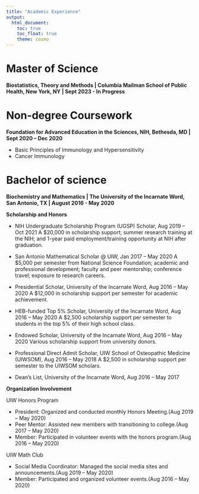 ```yaml
---
title: "Academic Experience"
output: 
  html_document:
    toc: true
    toc_float: true
    theme: cosmo
---
```


# Master of Science 
**Biostatistics, Theory and Methods | Columbia Mailman School of Public Health, New York, NY | Sept 2023 - In Progress**

# Non-degree Coursework
**Foundation for Advanced Education in the Sciences, NIH, Bethesda, MD | Sept 2020 – Dec 2020**

- Basic Principles of Immunology and Hypersensitivity 
- Cancer Immunology 

# Bachelor of science
**Biochemistry and Mathematics | The University of the Incarnate Word, San Antonio, TX | August 2016 - May 2020**

**Scholarship and Honors**

- NIH Undergraduate Scholarship Program (UGSP) Scholar, Aug 2019 – Oct 2021
A $20,000 in scholarship support; summer research training at the NIH; and 1-year paid employment/training opportunity at NIH after graduation.

- San Antonio Mathematical Scholar @ UIW, Jan 2017 – May 2020
A $5,000 per semester from National Science Foundation; academic and professional
development; faculty and peer mentorship; conference travel; exposure to research careers.

- Presidential Scholar, University of the Incarnate Word, Aug 2016 – May 2020
A $12,000 in scholarship support per semester for academic achievement.   

- HEB-funded Top 5% Scholar, University of the Incarnate Word, Aug 2016 – May 2020
A $2,500 scholarship support per semester to students in the top 5% of their high school class. 

- Endowed Scholar, University of the Incarnate Word, Aug 2016 – May 2020
Various scholarship support from university donors. 

- Professional Direct Admit Scholar, UIW School of Osteopathic Medicine (UIWSOM), Aug 2016 – May 2018
A $2,500 in scholarship support per semester to the UIWSOM scholars. 

- Dean’s List, University of the Incarnate Word, Aug 2016 – May 2017

**Organization Involvement**

UIW Honors Program 

- President: Organized and conducted monthly Honors Meeting.(Aug 2019 – May 2020)
- Peer Mentor:  Assisted new members with transitioning to college.(Aug 2017 – May 2020)
-	Member: Participated in volunteer events with the honors program.(Aug 2016 – May 2020)
 
UIW Math Club 

- Social Media Coordinator: Managed the social media sites and announcements.(Aug 2019 – May 2020)
- Member: Participated and organized volunteer events.(Aug 2016 – May 2020)







